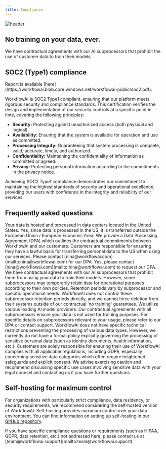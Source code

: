 ```yaml
---
title: Compliance
---
```



![header](</images/compliance/header.png>)

## No training on your data, ever.
We have contractual agreements with our AI subprocessors that prohibit the use of customer data to train their models.

## SOC2 (Type1) compliance

<Callout type="info">
  Report is available [here](https://workflowai.blob.core.windows.net/workflowai-public/soc2.pdf).
</Callout>

WorkflowAI is SOC2 Type1 compliant, ensuring that our platform meets rigorous security and compliance standards. This certification verifies the design and implementation of our security controls at a specific point in time, covering the following principles:

- **Security:** Protecting against unauthorized access (both physical and logical).
- **Availability:** Ensuring that the system is available for operation and use as committed.
- **Processing Integrity:** Guaranteeing that system processing is complete, valid, accurate, timely, and authorized.
- **Confidentiality:** Maintaining the confidentiality of information as committed or agreed.
- **Privacy:** Protecting personal information according to the commitments in the privacy notice.

Achieving SOC2 Type1 compliance demonstrates our commitment to maintaining the highest standards of security and operational excellence, providing our users with confidence in the integrity and reliability of our services.

## Frequently asked questions

<Accordions type="single">
  <Accordion title="Where is my data hosted and processed?" id="data-hosting">
    Your data is hosted and processed in data centers located in the United States.
  </Accordion>

  <Accordion title="Is data transferred outside the EU/EEA? What safeguards are in place?" id="eu-data-transfer">
    Yes, since data is processed in the US, it is transferred outside the European Union / European Economic Area. We provide a Data Processing Agreement (DPA) which outlines the contractual commitments between WorkflowAI and our customers. Customers are responsible for ensuring they have a lawful basis for transferring personal data to the US when using our services. Please contact [nina@workflowai.com](mailto:nina@workflowai.com) for our DPA.
  </Accordion>

  <Accordion title="Do you offer a Data Processing Agreement (DPA)?" id="dpa-availability">
    Yes, please contact [nina@workflowai.com](mailto:nina@workflowai.com) to request our DPA.
  </Accordion>

  <Accordion title="Is the data sent to AI models retained? For how long? Can it be deleted?" id="data-retention">
    We have contractual agreements with our AI subprocessors that prohibit them from using your data to train their models. However, some subprocessors may temporarily retain data for operational purposes according to their own policies. Retention periods vary by subprocessor and specific operational needs. WorkflowAI does not control these subprocessor retention periods directly, and we cannot force deletion from their systems outside of our contractual 'no training' guarantees.
  </Accordion>

  <Accordion title="Which AI subprocessors do you use?" id="ai-subprocessors">
    We utilize various leading AI model providers. Our contractual agreements with all subprocessors ensure your data is not used for training purposes. For specific details on subprocessors relevant to your usage, please refer to our DPA or contact support.
  </Accordion>

  <Accordion title="Can I process sensitive personal data (e.g., identity documents) on WorkflowAI?" id="sensitive-data">
    WorkflowAI does not have specific technical restrictions preventing the processing of various data types. However, we currently do not have a formal policy explicitly governing the processing of sensitive personal data (such as identity documents, health information, etc.). Customers are solely responsible for ensuring their use of WorkflowAI complies with all applicable regulations, including GDPR, especially concerning sensitive data categories which often require heightened safeguards and explicit consent. We advise exercising caution and recommend discussing specific use cases involving sensitive data with your legal counsel and contacting us if you have further questions.
  </Accordion>
</Accordions>

## Self-hosting for maximum control
For organizations with particularly strict compliance, data residency, or security requirements, we recommend considering the self-hosted version of WorkflowAI. Self-hosting provides maximum control over your data environment. You can find information on setting up self-hosting in our [GitHub repository](https://github.com/workflowai/workflowai).

<Card
  title="Self-Hosting Guide"
  description="Learn how to deploy WorkflowAI in your own environment for maximum control and compliance."
  href="/docs/self-hosting"
/>

<Callout type="info">
  If you have specific compliance questions or requirements (such as HIPAA, GDPR, data retention, etc.) not addressed here, please contact us at [team@workflowai.support](mailto:team@workflowai.support)
</Callout>